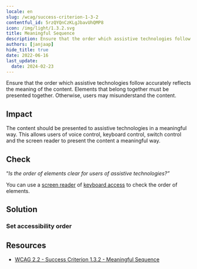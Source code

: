 ```yaml
---
locale: en
slug: /wcag/success-criterion-1-3-2
contentful_id: 5rzQYQnCzKLgJbavUhQMP8
icon: /img/light/1.3.2.svg
title: Meaningful Sequence
description: Ensure that the order which assistive technologies follow reflect the meaning of the content.
authors: [janjaap]
hide_title: true
date: 2022-06-16
last_update:
  date: 2024-02-23
---
```


<Hero
  title="Meaningful Sequence"
  image="/img/light/1.3.2.svg"
  alt="WCAG 1.3.2 - Logo"
  prefix="Success Criterion 1.3.2"
  suffix="Level A"
/>

Ensure that the order which assistive technologies follow accurately reflects the meaning of the content. Elements that belong together must be presented together. Otherwise, users may misunderstand the content.

## Impact

The content should be presented to assistive technologies in a meaningful way. This  allows users of voice control, keyboard control, switch control and the screen reader to present the content a meaningful way.

## Check

“*Is the order of elements clear for users of assistive technologies?”*

You can use a [screen reader](/en/stats/screen-reader) of [keyboard access](/en/stats/keyboard-access) to check the order of elements.

## Solution

### Set accessibility order

<CodeSample id="accessibility-order" locale="en"/>

## Resources

- [WCAG 2.2 - Success Criterion 1.3.2 - Meaningful Sequence](https://www.w3.org/TR/WCAG22/#meaningful-sequence)
